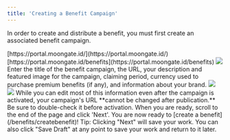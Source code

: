 ```yaml
---
title: 'Creating a Benefit Campaign'
---
```


In order to create and distribute a benefit, you must first create an associated benefit campaign.

<Steps>
  <Step title="Sign into the Moongate Merchant Portal">
    [https://portal.moongate.id/](https://portal.moongate.id/)
  </Step>
  <Step title="Navigate to the 'Benefits' tab and click 'Create'">
    [https://portal.moongate.id/benefits](https://portal.moongate.id/benefits)
    <img src="/images/benefits/createbenefitprgrm/create button location.png"/>
  </Step>
  <Step title="Add basic benefit campaign information">
    Enter the title of the benefit campaign, the URL, your description and featured image for the campaign, claiming period, currency used to purchase premium benefits (if any), and information about your brand.
    <img src="/images/benefits/createbenefitprgrm/basic campaign info.gif"/>
    <Frame caption="Where customers will see the featured image">
        <img src="/images/benefits/createbenefitprgrm/featured image location.avif"/>
    </Frame>
    <Warning>
        While you can edit most of this information even after the campaign is activated,
        your campaign's URL **cannot be changed after publication.** Be sure to double-check it
        before activation.
    </Warning>
    When you are ready, scroll to the end of the page and click 'Next'. You are now ready to [create a benefit](/benefits/createbenefit)!
    <Tip>
        Tip: Clicking "Next" will save your work. You can also click "Save Draft" at any point
        to save your work and return to it later.  
    </Tip>
  </Step>
        
</Steps>